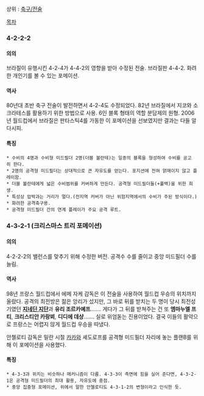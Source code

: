 상위 : [[축구/전술]]

[[목차]]

=== 4-2-2-2 ===

==== 의의 ====

브라질이 유행시킨 4-2-4가 4-4-2의 영향을 받아 수정된 전술. 브라질판 4-4-2. 화려한 개인기를 볼 수 있는 포메이션.

==== 역사 ====

80년대 초반 축구 전술이 발전하면서 4-2-4도 수정되었다. 82년 브라질에서 지코와 소크라테스를 활용하기 위한 방법으로 사용. 6인 블록 형태의 역할 분담제의 원형.
2006년 월드컵에서 브라질은 판타스틱4를 가동한 이 포메이션을 선보였지만 결과는 다들 알다시피.
==== 특징 ====

 * 수비의 4명과 수비형 미드필더 2명(더블 볼란테)는 일종의 블록을 형성하여 수비를 공고히 한다.
 * 2명의 공격형 미드필더는 상대적으로 큰 자유도를 얻는다. 포지션에 전혀 얽매이지 않고 플레이함.
 * 더블 볼란테에게 넓은 수비범위를 커버하게 만든다. 공격형 미드필더들(+풀백)을 위한 희생.
 * 특성상 압박과는 거리가 멀다.(전지역 커버가 아닌 위험지역에서의 수비가 주된 방식이다.)
 * 화려한 공격축구용.
 * 공격형 미드필더 간의 연계 플레이가 주요 공격 루트.

=== 4-3-2-1 (크리스마스 트리 포메이션) ===

==== 의의 ====

4-2-2-2의 밸런스를 맞추기 위해 수정한 버전. 공격수 수를 줄이고 중앙 미드필더 수를 늘림.

==== 역사 ====

98년 프랑스 월드컵에서 에메 자케 감독은 이 전술을 사용하여 월드컵 우승의 위치까지 올랐다. 공격의 최전방은 젊은 앙리가 섰지만, 그 바로 뒤를 받치는 두 명이 당시 최전성기였던 '''[[지네딘 지단]]'''과 '''유리 조르카예프'''……. 게다가 그 뒤를 받쳐주는 건 또 '''엠마누엘 프티''', '''크리스티안 카랑뵈''', '''디디에 데샹'''……. 실로 위엄돋는 진용이었다. 결국 이들의 활약으로 프랑스는 어렵지 않게 월드컵 우승을 따냈다.

안첼로티 감독은 밀란 시절 [[카카]]와 셰도로프를 공격형 미드필더 자리에 놓는 플랜B를 위해 이 포메이션을 사용했다.

==== 특징 ====

 * 4-3-3과 위치는 비슷하나 메커니즘이 다름. 4-3-3이 측면에 힘을 실어 준다면, 4-3-2-1은 공격형 미드필더의 최대 활용, 자유도에 중점.
 * 중앙 집중형 포메이션, 위에서 말한 안첼로티도 4-3-1-2의 변형이라고 인식한 듯. 
 
